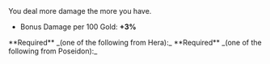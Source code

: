 
<Boon boon={DbBoons.Duos.goldenRule}>
You deal more damage the more <IconGold /> you have.

- Bonus Damage per 100 Gold: **+3%**

</Boon>

<Callout>
  **Required** _(one of the following from Hera):_
  <BoonGrid
    boons={[
      DbBoons.Hera.swornStrike,
      DbBoons.Hera.swornFlourish,
      DbBoons.Hera.engagementRing,
      DbBoons.Hera.nexusSprint,
      DbBoons.Hera.bornGain,
    ]}
  />
</Callout>

<Callout>
  **Required** _(one of the following from Poseidon):_
  <BoonGrid
    boons={[
      DbBoons.Poseidon.oceansBounty,
      DbBoons.Poseidon.doubleUp,
    ]}
  />
</Callout>
